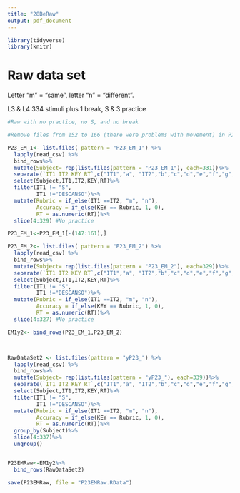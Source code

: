 ```yaml
---
title: "28BeRaw"
output: pdf_document
---
```



```r
library(tidyverse)
library(knitr)
```

# Raw data set
Letter "m" = "same", letter "n" = "different".

L3 & L4 334 stimuli plus 1 break, S & 3 practice

```r
#Raw with no practice, no S, and no break

#Remove files from 152 to 166 (there were problems with movement) in P23_EM_1

P23_EM_1<- list.files( pattern = "P23_EM_1") %>%
  lapply(read_csv) %>% 
  bind_rows%>%
  mutate(Subject= rep(list.files(pattern = "P23_EM_1"), each=331))%>%
  separate(`IT1 IT2 KEY RT`,c("IT1","a", "IT2","b","c","d","e","f","g","KEY", "RT"), sep = " ")%>%
  select(Subject,IT1,IT2,KEY,RT)%>%
  filter(IT1 != "S",
         IT1 !="DESCANSO")%>%
  mutate(Rubric = if_else(IT1 ==IT2, "m", "n"),
         Accuracy = if_else(KEY == Rubric, 1, 0),
         RT = as.numeric(RT))%>%
  slice(4:329) #No practice

P23_EM_1<-P23_EM_1[-(147:161),]

P23_EM_2<- list.files( pattern = "P23_EM_2") %>%
  lapply(read_csv) %>% 
  bind_rows%>%
  mutate(Subject= rep(list.files(pattern = "P23_EM_2"), each=329))%>%
  separate(`IT1 IT2 KEY RT`,c("IT1","a", "IT2","b","c","d","e","f","g","KEY", "RT"), sep = " ")%>%
  select(Subject,IT1,IT2,KEY,RT)%>%
  filter(IT1 != "S",
         IT1 !="DESCANSO")%>%
  mutate(Rubric = if_else(IT1 ==IT2, "m", "n"),
         Accuracy = if_else(KEY == Rubric, 1, 0),
         RT = as.numeric(RT))%>%
  slice(4:327) #No practice

EM1y2<- bind_rows(P23_EM_1,P23_EM_2)



RawDataSet2 <- list.files(pattern = "yP23_") %>%
  lapply(read_csv) %>% 
  bind_rows%>%
  mutate(Subject= rep(list.files(pattern = "yP23_"), each=339))%>%
  separate(`IT1 IT2 KEY RT`,c("IT1","a", "IT2","b","c","d","e","f","g","KEY", "RT"), sep = " ")%>%
  select(Subject,IT1,IT2,KEY,RT)%>%
  filter(IT1 != "S",
         IT1 !="DESCANSO")%>%
  mutate(Rubric = if_else(IT1 ==IT2, "m", "n"),
         Accuracy = if_else(KEY == Rubric, 1, 0),
         RT = as.numeric(RT))%>%
  group_by(Subject)%>%
  slice(4:337)%>%
  ungroup()


P23EMRaw<-EM1y2%>%
  bind_rows(RawDataSet2)

save(P23EMRaw, file = "P23EMRaw.RData")
  
```
  
  